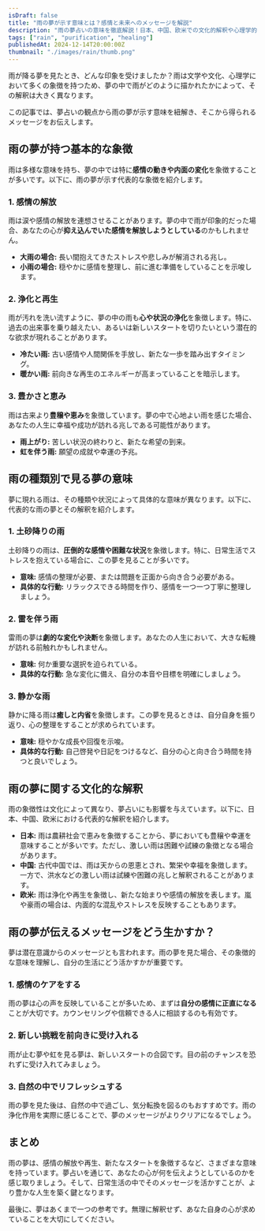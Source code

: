 ```yaml
---
isDraft: false
title: "雨の夢が示す意味とは？感情と未来へのメッセージを解説"
description: "雨の夢占いの意味を徹底解説！日本、中国、欧米での文化的解釈や心理学的背景を含め、感情の浄化や人生の再生など、夢が伝えるメッセージを深掘りします。"
tags: ["rain", "purification", "healing"]
publishedAt: 2024-12-14T20:00:00Z
thumbnail: "./images/rain/thumb.png"
---
```


雨が降る夢を見たとき、どんな印象を受けましたか？雨は文学や文化、心理学において多くの象徴を持つため、夢の中で雨がどのように描かれたかによって、その解釈は大きく異なります。

この記事では、夢占いの観点から雨の夢が示す意味を紐解き、そこから得られるメッセージをお伝えします。

<TableOfContents />

<AdUnitToc />

## 雨の夢が持つ基本的な象徴

雨は多様な意味を持ち、夢の中では特に<strong>感情の動きや内面の変化</strong>を象徴することが多いです。以下に、雨の夢が示す代表的な象徴を紹介します。

### 1. 感情の解放

雨は涙や感情の解放を連想させることがあります。夢の中で雨が印象的だった場合、あなたの心が<strong>抑え込んでいた感情を解放しようとしている</strong>のかもしれません。

- <strong>大雨の場合:</strong> 長い間抱えてきたストレスや悲しみが解消される兆し。
- <strong>小雨の場合:</strong> 穏やかに感情を整理し、前に進む準備をしていることを示唆します。

### 2. 浄化と再生

雨が汚れを洗い流すように、夢の中の雨も<strong>心や状況の浄化</strong>を象徴します。特に、過去の出来事を乗り越えたい、あるいは新しいスタートを切りたいという潜在的な欲求が現れることがあります。

- <strong>冷たい雨:</strong> 古い感情や人間関係を手放し、新たな一歩を踏み出すタイミング。
- <strong>暖かい雨:</strong> 前向きな再生のエネルギーが高まっていることを暗示します。

### 3. 豊かさと恵み

雨は古来より<strong>豊穣や恵み</strong>を象徴しています。夢の中で心地よい雨を感じた場合、あなたの人生に幸福や成功が訪れる兆しである可能性があります。

- <strong>雨上がり:</strong> 苦しい状況の終わりと、新たな希望の到来。
- <strong>虹を伴う雨:</strong> 願望の成就や幸運の予兆。

<AdUnit />

## 雨の種類別で見る夢の意味

夢に現れる雨は、その種類や状況によって具体的な意味が異なります。以下に、代表的な雨の夢とその解釈を紹介します。

### 1. 土砂降りの雨

土砂降りの雨は、**圧倒的な感情や困難な状況**を象徴します。特に、日常生活でストレスを抱えている場合に、この夢を見ることが多いです。

- <strong>意味:</strong> 感情の整理が必要、または問題を正面から向き合う必要がある。
- <strong>具体的な行動:</strong> リラックスできる時間を作り、感情を一つ一つ丁寧に整理しましょう。

### 2. 雷を伴う雨

雷雨の夢は<strong>劇的な変化や決断</strong>を象徴します。あなたの人生において、大きな転機が訪れる前触れかもしれません。

- <strong>意味:</strong> 何か重要な選択を迫られている。
- <strong>具体的な行動:</strong> 急な変化に備え、自分の本音や目標を明確にしましょう。

### 3. 静かな雨

静かに降る雨は<strong>癒しと内省</strong>を象徴します。この夢を見るときは、自分自身を振り返り、心の整理をすることが求められています。

- <strong>意味:</strong> 穏やかな成長や回復を示唆。
- <strong>具体的な行動:</strong> 自己啓発や日記をつけるなど、自分の心と向き合う時間を持つと良いでしょう。

<AdUnit />

## 雨の夢に関する文化的な解釈

雨の象徴性は文化によって異なり、夢占いにも影響を与えています。以下に、日本、中国、欧米における代表的な解釈を紹介します。

- <strong>日本:</strong> 雨は農耕社会で恵みを象徴することから、夢においても豊穣や幸運を意味することが多いです。ただし、激しい雨は困難や試練の象徴となる場合があります。
- <strong>中国:</strong> 古代中国では、雨は天からの恩恵とされ、繁栄や幸福を象徴します。一方で、洪水などの激しい雨は試練や困難の兆しと解釈されることがあります。
- <strong>欧米:</strong> 雨は浄化や再生を象徴し、新たな始まりや感情の解放を表します。嵐や豪雨の場合は、内面的な混乱やストレスを反映することもあります。

<AdUnit />

## 雨の夢が伝えるメッセージをどう生かすか？

夢は潜在意識からのメッセージとも言われます。雨の夢を見た場合、その象徴的な意味を理解し、自分の生活にどう活かすかが重要です。

### 1. 感情のケアをする

雨の夢は心の声を反映していることが多いため、まずは<strong>自分の感情に正直になる</strong>ことが大切です。カウンセリングや信頼できる人に相談するのも有効です。

### 2. 新しい挑戦を前向きに受け入れる

雨が止む夢や虹を見る夢は、新しいスタートの合図です。目の前のチャンスを恐れずに受け入れてみましょう。

### 3. 自然の中でリフレッシュする

雨の夢を見た後は、自然の中で過ごし、気分転換を図るのもおすすめです。雨の浄化作用を実際に感じることで、夢のメッセージがよりクリアになるでしょう。

<AdUnit />

## まとめ

雨の夢は、感情の解放や再生、新たなスタートを象徴するなど、さまざまな意味を持っています。夢占いを通じて、あなたの心が何を伝えようとしているのかを感じ取りましょう。そして、日常生活の中でそのメッセージを活かすことが、より豊かな人生を築く鍵となります。

最後に、夢はあくまで一つの参考です。無理に解釈せず、あなた自身の心が求めていることを大切にしてください。
